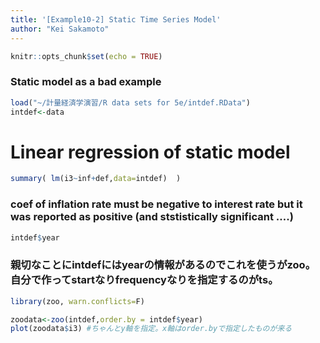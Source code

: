 ```yaml
---
title: '[Example10-2] Static Time Series Model'
author: "Kei Sakamoto"
---
```


```r
knitr::opts_chunk$set(echo = TRUE)
```

### Static model as a bad example

```r
load("~/計量経済学演習/R data sets for 5e/intdef.RData")
intdef<-data
```


# Linear regression of static model
```r
summary( lm(i3~inf+def,data=intdef)  )
```

### coef of inflation rate must be negative to interest rate but it was reported as positive (and ststistically significant ....)

```r
intdef$year
```

### 親切なことにintdefにはyearの情報があるのでこれを使うがzoo。自分で作ってstartなりfrequencyなりを指定するのがts。

```r
library(zoo, warn.conflicts=F)
```

```r
zoodata<-zoo(intdef,order.by = intdef$year)
plot(zoodata$i3) #ちゃんとy軸を指定。x軸はorder.byで指定したものが来る
```


